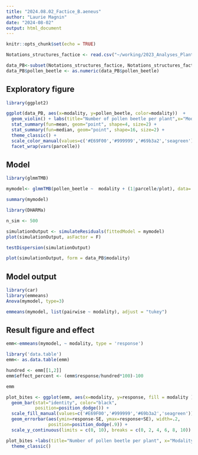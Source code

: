```yaml
---
title: "2024.08.02_Factice_B.aeneus"
author: "Laurie Magnin"
date: "2024-08-02"
output: html_document
---
```


```r
knitr::opts_chunk$set(echo = TRUE)

Notations_structures_factice <- read.csv("~/working/2023_Analyses_Plante_Factice/1_Data/Notations_structures_factice.csv", sep=";")

data_PB<-subset(Notations_structures_factice, Notations_structures_factice$date.1 == "2023-03-21"|Notations_structures_factice$date.1 == "2024-03-19")
data_PB$pollen_beetle <- as.numeric(data_PB$pollen_beetle)

```

## Exploratory figure


```r

library(ggplot2)

ggplot(data_PB, aes(x=modality, y=pollen_beetle, color=modality))  +
  geom_violin() + labs(title="Number of pollen beetle per plant",x="Modality", y = "Number of pollen beetle per plant")+
  stat_summary(fun=mean, geom="point", shape=4, size=2) +
  stat_summary(fun=median, geom="point", shape=16, size=2) +
  theme_classic() +
  scale_color_manual(values=c('#E69F00','#999999','#69b3a2','seagreen'))+
  facet_wrap(vars(parcelle))

```


## Model 

```r
library(glmmTMB)

mymodel<- glmmTMB(pollen_beetle ~  modality + (1|parcelle/plot), data= data_PB, family = nbinom1)

summary(mymodel)

library(DHARMa)

n_sim <- 500

simulationOutput <- simulateResiduals(fittedModel = mymodel)
plot(simulationOutput, asFactor = F)

testDispersion(simulationOutput)

plot(simulationOutput, form = data_PB$modality)
```

## Model output

```r
library(car)
library(emmeans)
Anova(mymodel, type=3)

emmeans(mymodel, list(pairwise ~ modality), adjust = "tukey")

```

## Result figure and effect 

```r

emm<-emmeans(mymodel, ~ modality, type = 'response')

library('data.table')
emm<- as.data.table(emm)

hundred <- emm[[1,2]]
emm$effect_percent <- (emm$response/hundred*100)-100 

emm

plot_bites <- ggplot(emm, aes(x=modality, y=response, fill = modality )) + 
  geom_bar(stat="identity", color="black", 
           position=position_dodge()) +
  scale_fill_manual(values=c('#E69F00','#999999','#69b3a2','seagreen'))+
  geom_errorbar(aes(ymin=response-SE, ymax=response+SE), width=.2,
                position=position_dodge(.9)) +
  scale_y_continuous(limits = c(0, 10), breaks = c(0, 2, 4, 6, 8, 10))

plot_bites +labs(title="Number of pollen beetle per plant", x="Modality", y = "EMMean number of pollen beetle per plant")+
  theme_classic() 
```
